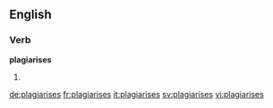 ==English==

===Verb===
'''plagiarises'''

# {{en-third-person singular of|plagiarise}}

[[de:plagiarises]]
[[fr:plagiarises]]
[[it:plagiarises]]
[[sv:plagiarises]]
[[vi:plagiarises]]